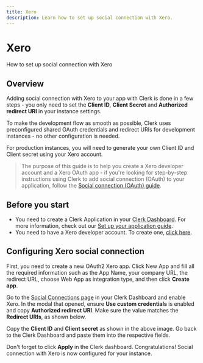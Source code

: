 ```yaml
---
title: Xero
description: Learn how to set up social connection with Xero.
---
```


# Xero

How to set up social connection with Xero

## Overview

Adding social connection with Xero to your app with Clerk is done in a few steps - you only need to set the **Client ID**, **Client Secret** and **Authorized redirect URI** in your instance settings.

To make the development flow as smooth as possible, Clerk uses preconfigured shared OAuth credentials and redirect URIs for development instances - no other configuration is needed.

For production instances, you will need to generate your own Client ID and Client secret using your Xero account.

> The purpose of this guide is to help you create a Xero developer account and a Xero OAuth app - if you're looking for step-by-step instructions using Clerk to add social connection (OAuth) to your application, follow the [Social connection (OAuth) guide](/docs/authentication/social-connections/oauth).

## Before you start

- You need to create a Clerk Application in your [Clerk Dashboard](https://dashboard.clerk.com/). For more information, check out our [Set up your application guide](/docs/quickstarts/setup-clerk).
- You need to have a Xero developer account. To create one, [click here](https://developer.xero.com/).

## Configuring Xero social connection

First, you need to create a new OAuth2 Xero app. Click New App and fill all the required information such as the App Name, your company URL, the redirect URL, choose Web App as integration type, and then click **Create app**.

<Images
  width={1904}
  height={981}
  src="/docs/images/authentication-providers/xero/creating-new-application.jpg"
  alt="Creating a new application"
/>

Go to the [Social Connections page](https://dashboard.clerk.com/last-active?path=authentication/social) in your Clerk Dashboard and enable Xero. In the modal that opened, ensure **Use custom credentials** is enabled and copy **Authorized redirect URI**. Make sure the value matches the **Redirect URIs**, as shown below.

<Images
  width={1909}
  height={824}
  src="/docs/images/authentication-providers/xero/copying-values-from-xero-dashboard.jpg"
  alt="Copying values from the Xero dashboard"
/>

Copy the **Client ID** and **Client secret** as shown in the above image. Go back to the Clerk Dashboard and paste them into the respective fields.

Don't forget to click **Apply** in the Clerk dashboard. Congratulations! Social connection with Xero is now configured for your instance.